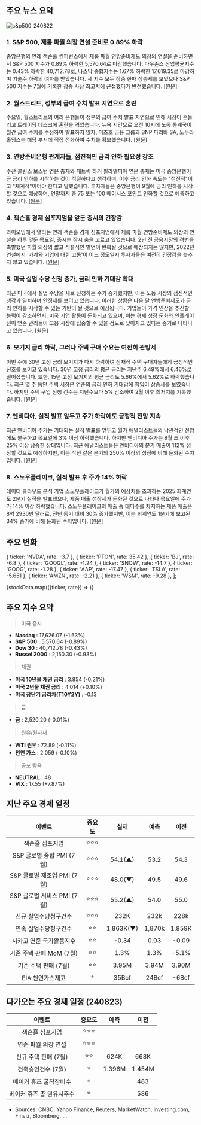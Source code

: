 ## 주요 뉴스 요약

![s&p500_240822](/map/240822.png)

### 1. **S&P 500, 제롬 파월 의장 연설 준비로 0.89% 하락**

중앙은행의 연례 잭슨홀 컨퍼런스에서 제롬 파월 연방준비제도 의장의 연설을 준비하면서 S&P 500 지수가 0.89% 하락한 5,570.64로 마감했습니다. 다우존스 산업평균지수는 0.43% 하락한 40,712.78로, 나스닥 종합지수는 1.67% 하락한 17,619.35로 마감하며 기술주 하락의 여파를 받았습니다. 세 지수 모두 장중 한때 상승세를 보였으나 S&P 500 지수는 7월에 기록한 장중 사상 최고치에 근접했다가 반전했습니다. [[원문]](https://www.cnbc.com/2024/08/21/stock-market-today-live-updates.html)

### 2. **월스트리트, 정부의 급여 수치 발표 지연으로 혼란**

수요일, 월스트리트의 여러 은행들이 정부의 급여 수치 발표 지연으로 인해 시장이 흔들리고 트레이딩 데스크에 혼란을 겪었습니다. 뉴욕 시간으로 오전 10시에 노동 통계국이 월간 급여 수치를 수정하여 발표하지 않자, 미즈호 금융 그룹과 BNP 파리바 SA, 노무라 홀딩스는 해당 부서에 직접 전화하여 수치를 확보했습니다. [[원문]](https://www.bloomberg.com/news/articles/2024-08-21/banks-obtained-key-jobs-revisions-data-while-report-was-delayed)

### 3. **연방준비은행 관계자들, 점진적인 금리 인하 필요성 강조**

수잔 콜린스 보스턴 연은 총재와 패트릭 하커 필라델피아 연은 총재는 미국 중앙은행이 곧 금리 인하를 시작하는 것이 적절하다고 생각하며, 이후 금리 인하 속도는 "점진적"이고 "체계적"이어야 한다고 말했습니다. 투자자들은 중앙은행이 9월에 금리 인하를 시작할 것으로 예상하며, 연말까지 총 75 또는 100 베이시스 포인트 인하할 것으로 예측하고 있습니다. [[원문]](https://www.bloomberg.com/news/articles/2024-08-22/fed-s-collins-says-soon-appropriate-to-begin-easing-policy)

### 4. **잭슨홀 경제 심포지엄을 앞둔 증시의 긴장감**

와이오밍에서 열리는 연례 잭슨홀 경제 심포지엄에서 제롬 파월 연방준비제도 의장의 연설을 하루 앞둔 목요일, 증시는 잠시 숨을 고르고 있었습니다. 2년 전 금융시장의 격변을 촉발했던 파월 의장의 짧고 직설적인 발언이 반복될 것으로 예상되지는 않지만, 2022년 연설에서 '가계와 기업에 대한 고통'이 어느 정도일지 투자자들은 여전히 긴장감을 늦추지 않고 있습니다. [[원문]](https://www.marketwatch.com/story/jerome-powells-jackson-hole-speech-could-rally-stocks-around-a-soft-landing-but-messaging-is-key-8f36894b)

### 5. **미국 실업 수당 신청 증가, 금리 인하 기대감 확대**

최근 미국에서 실업 수당을 새로 신청하는 수가 증가했지만, 이는 노동 시장의 점진적인 냉각과 일치하며 안정세를 보이고 있습니다. 이러한 상황은 다음 달 연방준비제도가 금리 인하를 시작할 수 있는 기반이 될 것으로 예상됩니다. 기업들이 가격 인상을 추진할 능력이 감소하면서, 미국 기업 활동이 둔화되고 있으며, 이는 경제 성장 둔화와 인플레이션이 연준 관리들이 고용 시장에 집중할 수 있을 정도로 낮아지고 있다는 증거로 나타나고 있습니다. [[원문]](https://www.reuters.com/markets/us/us-jobless-claims-rise-latest-week-2024-08-22/)

### 6. **모기지 금리 하락, 그러나 주택 구매 수요는 여전히 관망세**

이번 주에 30년 고정 금리 모기지가 다시 하락하여 잠재적 주택 구매자들에게 긍정적인 신호를 보이고 있습니다. 30년 고정 금리의 평균 금리는 지난주 6.49%에서 6.46%로 떨어졌습니다. 또한, 15년 고정 모기지의 평균 금리도 5.66%에서 5.62%로 하락했습니다. 최근 몇 주 동안 주택 시장은 연준의 금리 인하 기대감에 힘입어 상승세를 보였습니다. 하지만 주택 구입 신청 건수는 지난주보다 5% 감소하여 2월 이후 최저치를 기록했습니다. [[원문]](https://www.reuters.com/markets/us/us-jobless-claims-rise-latest-week-2024-08-22/)

### 7. **엔비디아, 실적 발표 앞두고 주가 하락에도 긍정적 전망 지속**

최근 엔비디아 주가는 기대되는 실적 발표를 앞두고 월가 애널리스트들의 낙관적인 전망에도 불구하고 목요일에 3% 이상 하락했습니다. 하지만 엔비디아 주가는 8월 초 이후 25% 이상 상승한 상태입니다. 최근 애널리스트들은 엔비디아의 분기 매출이 112% 성장할 것으로 예상하지만, 이는 작년 같은 분기의 250% 이상의 성장에 비해 둔화된 수치입니다. [[원문]](https://finance.yahoo.com/news/nvidia-stock-slips-ahead-of-earnings-release-as-wall-street-reiterates-bullish-outlook-175404516.html)

### 8. **스노우플레이크, 실적 발표 후 주가 14% 하락**

데이터 클라우드 분석 기업 스노우플레이크가 월가의 예상치를 초과하는 2025 회계연도 2분기 실적을 발표했으나, 제품 매출 성장세가 둔화된 것으로 나타나 목요일에 주가가 14% 이상 하락했습니다. 스노우플레이크의 매출 중 대다수를 차지하는 제품 매출은 8억 2930만 달러로, 전년 동기 대비 30% 증가했지만, 이는 회계연도 1분기에 보고된 34% 증가에 비해 둔화된 수치입니다. [[원문]](https://www.cnbc.com/2024/08/22/snowflake-stock-down-on-decelerating-product-revenue-growth.html)

## 주요 변화

  { ticker: 'NVDA', rate: -3.7 },
  { ticker: 'PTON', rate: 35.42 },
  { ticker: 'BJ', rate: -6.8 },
  { ticker: 'GOOGL', rate: -1.24 },
  { ticker: 'SNOW', rate: -14.7 },
  { ticker: 'GOOG', rate: -1.28 },
  { ticker: 'AAP', rate: -17.47 },
  { ticker: 'TSLA', rate: -5.651 },
  { ticker: 'AMZN', rate: -2.21 },
  { ticker: 'WSM', rate: -9.28 },
];

{stockData.map(({ticker, rate}) => <StockCardMini key={ticker} ticker={ticker} rate={rate}></StockCardMini>)}

## 주요 지수 요약

> 미국 증시

- **Nasdaq** : 17,626.07 (-1.63%)
- **S&P 500** : 5,570.64 (-0.89%)
- **Dow 30** : 40,712.78 (-0.43%)
- **Russel 2000** : 2,150.30 (-0.93%)

> 채권

- **미국 10년물 채권 금리** : 3.854 (-0.21%)
- **미국 2년물 채권 금리** : 4.014 (+0.10%)
- **미국 장단기 금리차(T10Y2Y)** : -0.13

> 금

- **금** : 2,520.20 (-0.01%)

> 원유/원자재

- **WTI 원유** : 72.89 (-0.11%)
- **천연 가스** : 2.059 (-0.10%)

> 공포 탐욕

- **NEUTRAL** : 48
- **VIX** : 17.55 (+7.87%)

## 지난 주요 경제 일정

|           이벤트            | 중요도 |   실제    |  예측  |  이전  |
| :-------------------------: | :----: | :-------: | :----: | :----: |
|       잭슨홀 심포지엄       | ⭐⭐⭐ |           |        |        |
|  S&P 글로벌 종합 PMI (7월)  | ⭐⭐⭐ |  54.1(▲)  |  53.2  |  54.3  |
| S&P 글로벌 제조업 PMI (7월) | ⭐⭐⭐ |  48.0(▼)  |  49.5  |  49.6  |
| S&P 글로벌 서비스 PMI (7월) | ⭐⭐⭐ |  55.2(▲)  |  54.0  |  55.0  |
|    신규 실업수당청구건수    | ⭐⭐⭐ |   232K    |  232k  |  228k  |
|    연속 실업수당청구건수    |  ⭐⭐  | 1,863K(▼) | 1,870k | 1,859K |
|  시카고 연준 국가활동지수   |  ⭐⭐  |   -0.34   |  0.03  | -0.09  |
|  기존 주택 판매 MoM (7월)   |  ⭐⭐  |   1.3%    |  1.3%  | -5.1%  |
|    기존 주택 판매 (7월)     |  ⭐⭐  |   3.95M   | 3.94M  | 3.90M  |
|      EIA 천연가스재고       |   ⭐   |   35Bcf   | 24Bcf  | -6Bcf  |

## 다가오는 주요 경제 일정 (240823)

|          이벤트           | 중요도 |  예측  |  이전  |
| :-----------------------: | :----: | :----: | :----: |
|      잭슨홀 심포지엄      | ⭐⭐⭐ |        |        |
|    연준 파월 의장 연설    | ⭐⭐⭐ |        |        |
|   신규 주택 판매 (7월)    |  ⭐⭐  |  624K  |  668K  |
|    건축승인건수 (7월)     |   ⭐   | 1.396M | 1.454M |
|  베이커 휴즈 굴착장비수   |   ⭐   |        |  483   |
| 베이커 휴즈 총 원유시추수 |   ⭐   |        |  586   |

- Sources: CNBC, Yahoo Finance, Reuters, MarketWatch, Investing.com, Finviz, Bloomberg, ...
